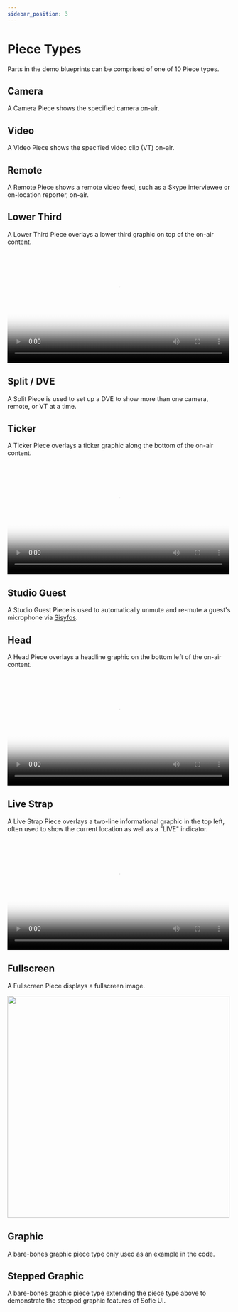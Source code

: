 ```yaml
---
sidebar_position: 3
---
```



# Piece Types

Parts in the demo blueprints can be comprised of one of 10 Piece types.

## Camera

A Camera Piece shows the specified camera on-air.

## Video

A Video Piece shows the specified video clip (VT) on-air.

## Remote

A Remote Piece shows a remote video feed, such as a Skype interviewee or on-location reporter, on-air.

## Lower Third

A Lower Third Piece overlays a lower third graphic on top of the on-air content.

<video controls loop width="500" poster={l3dThumb}>
	<source src={l3d} />
</video>

## Split / DVE

A Split Piece is used to set up a DVE to show more than one camera, remote, or VT at a time.

## Ticker

A Ticker Piece overlays a ticker graphic along the bottom of the on-air content.

<video controls loop width="500" poster={tickerThumb}>
	<source src={ticker} />
</video>

## Studio Guest

A Studio Guest Piece is used to automatically unmute and re-mute a guest's microphone via [Sisyfos](https://github.com/tv2/sisyfos-audio-controller).

## Head

A Head Piece overlays a headline graphic on the bottom left of the on-air content.

<video controls loop width="500" poster={headThumb}>
	<source src={head} />
</video>

## Live Strap

A Live Strap Piece overlays a two-line informational graphic in the top left, often used to show the current location as well as a "LIVE" indicator.

<video controls loop width="500" poster={strapThumb}>
	<source src={strap} />
</video>

## Fullscreen

A Fullscreen Piece displays a fullscreen image.

<img src={fullscreen} width="500" />

## Graphic

A bare-bones graphic piece type only used as an example in the code.

## Stepped Graphic

A bare-bones graphic piece type extending the piece type above to demonstrate the stepped graphic features of Sofie UI.
